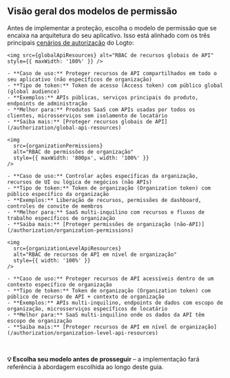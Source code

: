 
## Visão geral dos modelos de permissão

Antes de implementar a proteção, escolha o modelo de permissão que se encaixa na arquitetura do seu aplicativo. Isso está alinhado com os três principais [cenários de autorização](/authorization#authorization-scenarios) do Logto:

<Tabs groupId="permission-models">
  <TabItem value="global-api-resources" label="Recursos globais de API">

    <img src={globalApiResources} alt="RBAC de recursos globais de API" style={{ maxWidth: '100%' }} />

    - **Caso de uso:** Proteger recursos de API compartilhados em todo o seu aplicativo (não específicos de organização)
    - **Tipo de token:** Token de acesso (Access token) com público global (global audience)
    - **Exemplos:** APIs públicas, serviços principais do produto, endpoints de administração
    - **Melhor para:** Produtos SaaS com APIs usadas por todos os clientes, microsserviços sem isolamento de locatário
    - **Saiba mais:** [Proteger recursos globais de API](/authorization/global-api-resources)

  </TabItem>
  <TabItem value="organization-permissions" label="Permissões de organização (não-API)">

    <img
      src={organizationPermissions}
      alt="RBAC de permissões de organização"
      style={{ maxWidth: '800px', width: '100%' }}
    />

    - **Caso de uso:** Controlar ações específicas da organização, recursos de UI ou lógica de negócios (não APIs)
    - **Tipo de token:** Token de organização (Organization token) com público específico da organização
    - **Exemplos:** Liberação de recursos, permissões de dashboard, controles de convite de membros
    - **Melhor para:** SaaS multi-inquilino com recursos e fluxos de trabalho específicos de organização
    - **Saiba mais:** [Proteger permissões de organização (não-API)](/authorization/organization-permissions)

  </TabItem>
  <TabItem value="organization-level-api-resources" label="Recursos de API em nível de organização">

    <img
      src={organizationLevelApiResources}
      alt="RBAC de recursos de API em nível de organização"
      style={{ width: '100%' }}
    />

    - **Caso de uso:** Proteger recursos de API acessíveis dentro de um contexto específico de organização
    - **Tipo de token:** Token de organização (Organization token) com público de recurso de API + contexto de organização
    - **Exemplos:** APIs multi-inquilino, endpoints de dados com escopo de organização, microsserviços específicos de locatário
    - **Melhor para:** SaaS multi-inquilino onde os dados da API têm escopo de organização
    - **Saiba mais:** [Proteger recursos de API em nível de organização](/authorization/organization-level-api-resources)

  </TabItem>
</Tabs>

<br />

**💡 Escolha seu modelo antes de prosseguir** – a implementação fará referência à abordagem escolhida ao longo deste guia.
